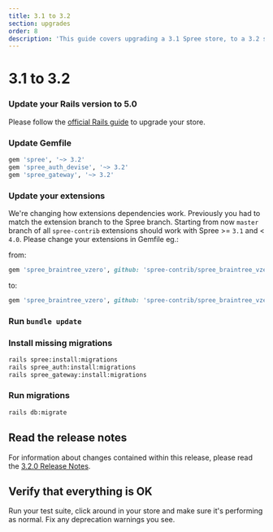 ```yaml
---
title: 3.1 to 3.2
section: upgrades
order: 8
description: 'This guide covers upgrading a 3.1 Spree store, to a 3.2 store.'
---
```


# 3.1 to 3.2

### Update your Rails version to 5.0

Please follow the [official Rails guide](http://edgeguides.rubyonrails.org/upgrading_ruby_on_rails.html#upgrading-from-rails-4-2-to-rails-5-0) to upgrade your store.

### Update Gemfile

```ruby
gem 'spree', '~> 3.2'
gem 'spree_auth_devise', '~> 3.2'
gem 'spree_gateway', '~> 3.2'
```

### Update your extensions

We're changing how extensions dependencies work. Previously you had to match the extension branch to the Spree branch. Starting from now `master` branch of all `spree-contrib` extensions should work with Spree &gt;= `3.1` and &lt; `4.0`. Please change your extensions in Gemfile eg.:

from:

```ruby
gem 'spree_braintree_vzero', github: 'spree-contrib/spree_braintree_vzero', branch: '3-1-stable'
```

to:

```ruby
gem 'spree_braintree_vzero', github: 'spree-contrib/spree_braintree_vzero'
```

### Run `bundle update`

### Install missing migrations

```bash
rails spree:install:migrations
rails spree_auth:install:migrations
rails spree_gateway:install:migrations
```

### Run migrations

```bash
rails db:migrate
```

## Read the release notes

For information about changes contained within this release, please read the [3.2.0 Release Notes](http://guides.spreecommerce.org/release_notes/spree_3_2_0.html).

## Verify that everything is OK

Run your test suite, click around in your store and make sure it's performing as normal. Fix any deprecation warnings you see.

